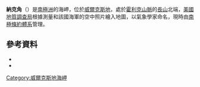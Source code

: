 {{coord|85|15|S|118|50|W|source:GNIS|display=title}}

'''納克角'''（{{lang-en|Knack Point}}）是[[南極洲|南極洲]]的海岬，位於[[威爾克斯地|威爾克斯地]]，處於[[霍利克山脈|霍利克山脈]]的[[長山_(南極洲)|長山]]北端，[[美國地質調查局|美國地質調查局]]根據測量和該國海軍的空中照片繪入地圖，以氣象學家命名，現時由[[南極條約體系|南極條約體系]]管理。

==參考資料==
*{{cite gnis | type = antarid | id = 8061| name = Knack Point | accessdate = 2013-05-10}}
*{{usgs-gazetteer|id=8061}}

{{DEFAULTSORT:Knack Point}}
[[Category:威爾克斯地海岬|Category:威爾克斯地海岬]]


{{WilkesLand-geo-stub}}